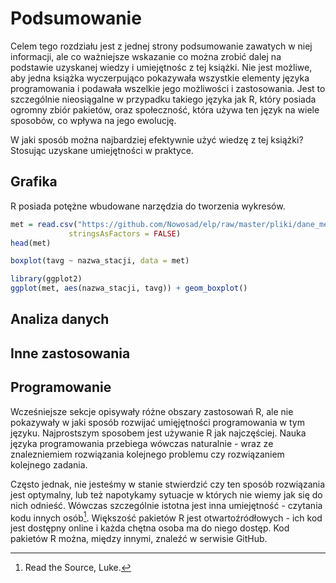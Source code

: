 # Podsumowanie {#podsumowanie}

Celem tego rozdziału jest z jednej strony podsumowanie zawatych w niej informacji, ale co ważniejsze wskazanie co można zrobić dalej na podstawie uzyskanej wiedzy i umiejętnośc z tej książki. 
Nie jest możliwe, aby jedna książka wyczerpująco pokazywała wszystkie elementy języka programowania i podawała wszelkie jego możliwości i zastosowania. 
Jest to szczególnie nieosiągalne w przypadku takiego języka jak R, który posiada ogromny zbiór pakietów, oraz społeczność, która używa ten język na wiele sposobów, co wpływa na jego ewolucję.

W jaki sposób można najbardziej efektywnie użyć wiedzę z tej książki? 
Stosując uzyskane umiejętności w praktyce. 
<!-- Może to być... -->

<!-- co było -->

## Grafika

R posiada potężne wbudowane narzędzia do tworzenia wykresów.

```r
met = read.csv("https://github.com/Nowosad/elp/raw/master/pliki/dane_meteo.csv",
             stringsAsFactors = FALSE)
head(met)
```

```r
boxplot(tavg ~ nazwa_stacji, data = met)
```

```r
library(ggplot2)
ggplot(met, aes(nazwa_stacji, tavg)) + geom_boxplot()
```

<!-- graphics -->

## Analiza danych



<!-- aka tidyverse -->
<!-- dplyr -->
<!-- tidyr -->
<!-- purrr -->
<!-- https://speakerdeck.com/jennybc/purrr-workshop?slide=91 -->
<!-- pipe %>%  -->

## Inne zastosowania

<!-- https://cran.r-project.org/web/views/ -->
<!-- maps -->
<!-- bioinformatyka -->

## Programowanie

Wcześniejsze sekcje opisywały różne obszary zastosowań R, ale nie pokazywały w jaki sposób rozwijać umięjętności programowania w tym języku.
Najprostszym sposobem jest używanie R jak najczęściej.
Nauka języka programowania przebiega wówczas naturalnie - wraz ze znalezniemiem rozwiązania kolejnego problemu czy rozwiązaniem kolejnego zadania. 

Często jednak, nie jesteśmy w stanie stwierdzić czy ten sposób rozwiązania jest optymalny, lub też napotykamy sytuacje w których nie wiemy jak się do nich odnieść.
Wówczas szczególnie istotna jest inna umiejętność - czytania kodu innych osób^[Read the Source, Luke.].
Większość pakietów R jest otwartoźródłowych - ich kod jest dostępny online i każda chętna osoba ma do niego dostęp.
Kod pakietów R można, między innymi, znaleźć w serwisie GitHub.

<!-- https://github.com/search -->

<!-- czytanie kodu źródłowego innych osób -->
<!-- https://jennybc.github.io/wtf-2019-rsc/read-the-source.pdf -->

<!-- functional programming - 05 -->

<!-- tidy eval -->


